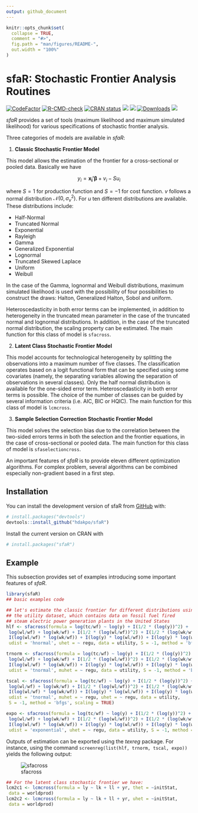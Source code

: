 ---
output: github_document
---

<!-- README.md is generated from README.Rmd. Please edit that file -->

```{r, include = FALSE}
knitr::opts_chunk$set(
  collapse = TRUE,
  comment = "#>",
  fig.path = "man/figures/README-",
  out.width = "100%"
)
```

# sfaR: Stochastic Frontier Analysis Routines

<!-- badges: start -->
[![CodeFactor](https://www.codefactor.io/repository/github/hdakpo/sfaR/badge)](https://www.codefactor.io/repository/github/hdakpo/sfaR)
[![R-CMD-check](https://github.com/hdakpo/sfaR/actions/workflows/R-CMD-check.yaml/badge.svg)](https://github.com/hdakpo/sfaR/actions/workflows/R-CMD-check.yaml)
[![CRAN status](https://www.r-pkg.org/badges/version/sfaR)](https://CRAN.R-project.org/package=sfaR)
[![](https://img.shields.io/badge/devel%20version-1.0.0-darkred.svg)](https://github.com/hdakpo/sfaR)
[![](https://img.shields.io/badge/license-GPL-blue)](https://github.com/hdakpo/sfaR)
[![Downloads](https://cranlogs.r-pkg.org/badges/sfaR)](https://CRAN.R-project.org/package=sfaR)
[![](https://img.shields.io/github/languages/code-size/hdakpo/sfaR.svg)](https://github.com/hdakpo/sfaR)
<!-- badges: end -->

*sfaR* provides a set of tools (maximum likelihood and
maximum simulated likelihood) for various specifications of stochastic
frontier analysis.

Three categories of models are available in *sfaR*:

1. **Classic Stochastic Frontier Model** 

This model allows the estimation of the frontier for a cross-sectional or pooled data. 
Basically we have

$$y_i = \mathbf{x_i'}\boldsymbol{\beta} + v_i - Su_i$$

where $S = 1$ for production function and $S = -1$ for cost function. $v$ follows a normal distribution $\mathcal{N}(0, \sigma_v^2)$. For $u$ ten different distributions are available. These distributions include:
 
  * Half-Normal 
  * Truncated Normal
  * Exponential
  * Rayleigh
  * Gamma
  * Generalized Exponential
  * Lognormal
  * Truncated Skewed Laplace
  * Uniform
  * Weibull

In the case of the Gamma, lognormal and Weibull distributions, maximum simulated
likelihood is used with the possibility of four possibilities to
construct the draws: Halton, Generalized Halton, Sobol and uniform.

Heteroscedasticity in both error terms can be implemented, in addition to
heterogeneity in the truncated mean parameter in the case of the truncated
normal and lognormal distributions. In addition, in the case of the truncated normal
distribution, the scaling property can be estimated. 
The main function for this class of model is `sfacross`.

2. **Latent Class Stochastic Frontier Model**

This model accounts for technological heterogeneity by splitting the observations 
into a maximum number of five classes. The
classification operates based on a logit functional form that can be
specified using some covariates (namely, the separating variables allowing
the separation of observations in several classes). Only the half normal
distribution is available for the one-sided error term. Heteroscedasticity
in both error terms is possible. The choice of the number of classes can be
guided by several information criteria (i.e. AIC, BIC or HQIC). 
The main function for this class of model is `lcmcross`.

3. **Sample Selection Correction Stochastic Frontier Model**

This model solves the selection bias due to the correlation between the two-sided errors 
terms in both the selection and the 
frontier equations, in the case of cross-sectional or pooled data.
The main function for this class of model is `sfaselectioncross`.

An important features of *sfaR* is to provide eleven different optimization 
algorithms. For complex problem, several algorithms can be combined especially
non-gradient based in a first step.

## Installation

You can install the development version of sfaR from [GitHub](https://github.com/) with:

``` r
# install.packages("devtools")
devtools::install_github("hdakpo/sfaR")
```

Install the current version on CRAN with

```{r}
# install.packages("sfaR")
```


## Example

This subsection provides set of examples introducing some important features of *sfaR*.

```{r example 1}
library(sfaR)
## basic examples code

## let's estimate the classic frontier for different distributions using 
## the utility dataset, which contains data on fossil fuel fired 
## steam electric power generation plants in the United States
hlf <- sfacross(formula = log(tc/wf) ~ log(y) + I(1/2 * (log(y))^2) +
 log(wl/wf) + log(wk/wf) + I(1/2 * (log(wl/wf))^2) + I(1/2 * (log(wk/wf))^2) +
 I(log(wl/wf) * log(wk/wf)) + I(log(y) * log(wl/wf)) + I(log(y) * log(wk/wf)),
 udist = 'hnormal', uhet = ~ regu, data = utility, S = -1, method = 'bfgs')

trnorm <- sfacross(formula = log(tc/wf) ~ log(y) + I(1/2 * (log(y))^2) +
 log(wl/wf) + log(wk/wf) + I(1/2 * (log(wl/wf))^2) + I(1/2 * (log(wk/wf))^2) +
 I(log(wl/wf) * log(wk/wf)) + I(log(y) * log(wl/wf)) + I(log(y) * log(wk/wf)),
 udist = 'tnormal', muhet = ~ regu, data = utility, S = -1, method = 'bfgs')

tscal <- sfacross(formula = log(tc/wf) ~ log(y) + I(1/2 * (log(y))^2) +
 log(wl/wf) + log(wk/wf) + I(1/2 * (log(wl/wf))^2) + I(1/2 * (log(wk/wf))^2) +
 I(log(wl/wf) * log(wk/wf)) + I(log(y) * log(wl/wf)) + I(log(y) * log(wk/wf)),
 udist = 'tnormal', muhet = ~ regu, uhet = ~ regu, data = utility, 
 S = -1, method = 'bfgs', scaling = TRUE)

expo <- sfacross(formula = log(tc/wf) ~ log(y) + I(1/2 * (log(y))^2) +
 log(wl/wf) + log(wk/wf) + I(1/2 * (log(wl/wf))^2) + I(1/2 * (log(wk/wf))^2) +
 I(log(wl/wf) * log(wk/wf)) + I(log(y) * log(wl/wf)) + I(log(y) * log(wk/wf)),
 udist = 'exponential', uhet = ~ regu, data = utility, S = -1, method = 'bfgs')

```
Outputs of estimation can be exported using the *texreg* package. For instance, 
using the command `screenreg(list(hlf, trnorm, tscal, expo))` yields the following 
output:

![sfacross](https://user-images.githubusercontent.com/29732089/235988357-90a74e12-7695-47ae-8b29-3591ca221bcd.png)

```{r example 2}
## For the latent class stochastic frontier we have:
lcm2c1 <- lcmcross(formula = ly ~ lk + ll + yr, thet = ~initStat, 
 data = worldprod)
lcm2c2 <- lcmcross(formula = ly ~ lk + ll + yr, uhet = ~initStat, 
 data = worldprod)
```

